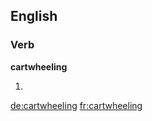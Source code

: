 ==English==

===Verb===
'''cartwheeling'''

# {{present participle of|cartwheel}}

[[de:cartwheeling]]
[[fr:cartwheeling]]